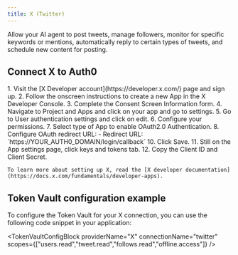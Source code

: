 ```yaml
---
title: X (Twitter)
---
```




Allow your AI agent to post tweets, manage followers, monitor for specific keywords or mentions, automatically reply to certain types of tweets, and schedule new content for posting.

## Connect X to Auth0

<Steps>
  <Step title="X setup">
    1. Visit the [X Developer account](https://developer.x.com/) page and sign up.
    2. Follow the onscreen instructions to create a new App in the X Developer Console.
    3. Complete the Consent Screen Information form.
    4. Navigate to Project and Apps and click on your app and go to settings.
    5. Go to User authentication settings and click on edit.
    6. Configure your permissions.
    7. Select type of App to enable OAuth2.0 Authentication.
    8. Configure OAuth redirect URL:
       - Redirect URL: `https://YOUR_AUTH0_DOMAIN/login/callback`
       <FindDomainInfoBlock />
    10. Click Save.
    11. Still on the App settings page, click keys and tokens tab.
    12. Copy the Client ID and Client Secret.

    To learn more about setting up X, read the [X developer documentation](https://docs.x.com/fundamentals/developer-apps).
  </Step>
  <Step title="Auth0 setup">
    <Auth0SetupBlock providerName="Twitter" scopesName="Attributes" allowFreeFormScopes={true} />
  </Step>
</Steps>

<IntegrationInfoBlock providerName="X" />

## Token Vault configuration example

To configure the Token Vault for your X connection, you can use the following code snippet in your application:

<TokenVaultConfigBlock 
  providerName="X"
  connectionName="twitter"
  scopes={["users.read","tweet.read","follows.read","offline.access"]}
/>

<NextStepsBlock />